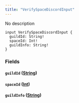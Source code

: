 ```yaml
---
title: "VerifySpaceDiscordInput"
---
```


No description

```
input VerifySpaceDiscordInput {
  guildId: String!
  spaceId: Int!
  guildInfo: String!
}

```

### Fields[](#fields "Direct link to heading")

#### `guildId` ([String](/developer/graphql-api/references/scalars/string))[](#guildid-string "Direct link to heading")

#### `spaceId` ([Int](/developer/graphql-api/references/scalars/int))[](#spaceid-int "Direct link to heading")

#### `guildInfo` ([String](/developer/graphql-api/references/scalars/string))[](#guildinfo-string "Direct link to heading")